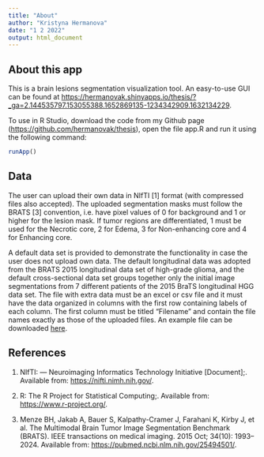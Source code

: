 ```yaml
---
title: "About"
author: "Kristyna Hermanova"
date: "1 2 2022"
output: html_document
---
```


## About this app

This is a brain lesions segmentation visualization tool. An easy-to-use GUI can be found at <https://hermanovak.shinyapps.io/thesis/?_ga=2.144535797.153055388.1652869135-1234342909.1632134229>. 

To use in R Studio, download the code from my Github page (<https://github.com/hermanovak/thesis>), open the file app.R and run it using the following command:

```r
runApp()
```

## Data

The user can upload their own data in NIfTI [1] format (with compressed files also accepted). The uploaded segmentation masks must follow the BRATS [3] convention, i.e. have pixel values of 0 for background and 1 or higher for the lesion mask. If tumor regions are differentiated, 1 must be used for the Necrotic core, 2 for Edema, 3 for Non-enhancing core and 4 for Enhancing core. 

A default data set is provided to demonstrate the functionality in case the user does not upload own data. The default longitudinal data was adopted from the BRATS 2015 longitudinal data set of high-grade glioma, and the default cross-sectional data set groups together only the initial image segmentations from 7 different patients of the 2015 BraTS longitudinal HGG data set.
The file with extra data must be an excel or csv file and it must have the data organized in columns with the first row containing labels of each column. The first column must be titled "Filename" and contain the file names exactly as those of the uploaded files. An example file can be downloaded [here](./Example metadata.csv).

## References
1. NIfTI: — Neuroimaging Informatics Technology Initiative [Document];. Available from: <https://nifti.nimh.nih.gov/>.

2. R: The R Project for Statistical Computing;. Available from: <https://www.r-project.org/>.

3. Menze BH, Jakab A, Bauer S, Kalpathy-Cramer J, Farahani K, Kirby J, et al. The Multimodal Brain Tumor
Image Segmentation Benchmark (BRATS). IEEE transactions on medical imaging. 2015 Oct; 34(10): 1993–2024. Available from: <https://pubmed.ncbi.nlm.nih.gov/25494501/>. 
